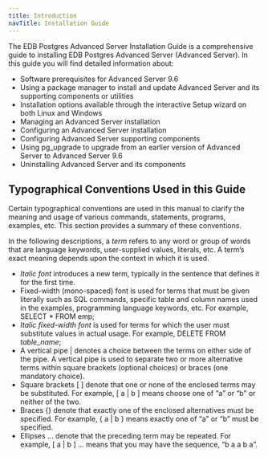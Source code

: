 ```yaml
---
title: Introduction
navTitle: Installation Guide
---
```



The EDB Postgres Advanced Server Installation Guide is a comprehensive guide to installing EDB Postgres Advanced Server (Advanced Server). In this guide you will find detailed information about:
 - Software prerequisites for Advanced Server 9.6
 - Using a package manager to install and update Advanced Server and its supporting components or utilities
 - Installation options available through the interactive Setup wizard on both Linux and Windows
 - Managing an Advanced Server installation
 - Configuring an Advanced Server installation
 - Configuring Advanced Server supporting components
 - Using pg\_upgrade to upgrade from an earlier version of Advanced Server to Advanced Server 9.6
 - Uninstalling Advanced Server and its components

## Typographical Conventions Used in this Guide

Certain typographical conventions are used in this manual to clarify the meaning and usage of various commands, statements, programs, examples, etc. This section provides a summary of these conventions.

In the following descriptions, a *term* refers to any word or group of words that are language keywords, user-supplied values, literals, etc. A term’s exact meaning depends upon the context in which it is used.
 - *Italic font* introduces a new term, typically in the sentence that defines it for the first time.
 - Fixed-width (mono-spaced) font is used for terms that must be given literally such as SQL commands, specific table and column names used in the examples, programming language keywords, etc. For example, SELECT \* FROM emp;
 - *Italic fixed-width font* is used for terms for which the user must substitute values in actual usage. For example, DELETE FROM *table\_name*;
 - A vertical pipe | denotes a choice between the terms on either side of the pipe. A vertical pipe is used to separate two or more alternative terms within square brackets (optional choices) or braces (one mandatory choice).
 - Square brackets \[ \] denote that one or none of the enclosed terms may be substituted. For example, \[ a | b \] means choose one of “a” or “b” or neither of the two.
 - Braces {} denote that exactly one of the enclosed alternatives must be specified. For example, { a | b } means exactly one of “a” or “b” must be specified.
 - Ellipses ... denote that the preceding term may be repeated. For example, \[ a | b \] ... means that you may have the sequence, “b a a b a”.

